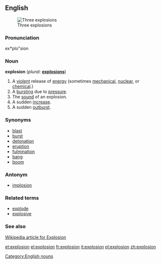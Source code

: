 ==English==
[[Image:Explosions.jpg|thumb|Three explosions]]
===Pronunciation===
ex*plo"sion

===Noun===
'''explosion'''  (''plural:'' '''[[explosions]]''')
# A [[violent]] release of [[energy]] (sometimes [[mechanical]], [[nuclear]], or [[chemical]].)
# A [[burst]]ing due to [[pressure]].
# The [[sound]] of an explosion.
# A sudden [[increase]].
# A sudden [[outburst]].

===Synonyms===
* [[blast]]
* [[burst]]
* [[detonation]]
* [[eruption]]
* [[fulmination]]
* [[bang]]
* [[boom]]

===Antonym===
* [[implosion]]

===Related terms===
* [[explode]]
* [[explosive]]

===See also===
[http://en.wikipedia.org/wiki/Explosion Wikipedia article for Explosion]

[[Category:English nouns]]

[[et:explosion]]
[[el:explosion]]
[[fr:explosion]]
[[it:explosion]]
[[pl:explosion]]
[[zh:explosion]]